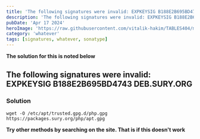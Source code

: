 ---
title: 'The following signatures were invalid: EXPKEYSIG B188E2B695BD4743 DEB.SURY.ORG'
description: 'The following signatures were invalid: EXPKEYSIG B188E2B695BD4743 DEB.SURY.ORG'
pubDate: 'Apr 17 2024'
heroImage: 'https://raw.githubusercontent.com/vitalik-hakim/TABLES404/main/error_b/misc.png'
category: 'whatever'
tags: [signatures, whatever, sonatype]
---

**The solution for this is noted below**

## The following signatures were invalid: EXPKEYSIG B188E2B695BD4743 DEB.SURY.ORG

### Solution

```whatever
wget -O /etc/apt/trusted.gpg.d/php.gpg https://packages.sury.org/php/apt.gpg
```
**Try other methods by searching on the site. That is if this doesn't work**

